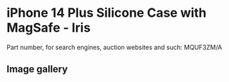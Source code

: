 
# iPhone 14 Plus Silicone Case with MagSafe - Iris

Part number, for search engines, auction websites and such: MQUF3ZM/A

## Image gallery

<div style={{ width: "768px" }}>
  <GalleryComponent
    images={[
      {
        original: "/everysource/MQUF3.png",
        thumbnail: "/everypreview/MQUF3.png",
      },
      {
        original: "/everysource/MQUF3_AV1.png",
        thumbnail: "/everypreview/MQUF3_AV1.png",
      },
      {
        original: "/everysource/MQUF3_AV2.png",
        thumbnail: "/everypreview/MQUF3_AV2.png",
      },
      {
        original: "/everysource/MQUF3_AV3.png",
        thumbnail: "/everypreview/MQUF3_AV3.png",
      },
      {
        original: "/everysource/MQUF3_AV4.png",
        thumbnail: "/everypreview/MQUF3_AV4.png",
      },
      {
        original: "/everysource/MQUF3_AV5.png",
        thumbnail: "/everypreview/MQUF3_AV5.png",
      }
    ]}
  />
</div>